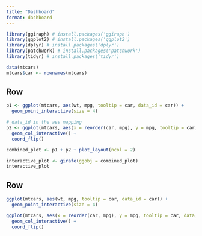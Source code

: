 ```yaml
---
title: "Dashboard"
format: dashboard
---
```


```r
library(ggiraph) # install.packages('ggiraph')
library(ggplot2) # install.packages('ggplot2')
library(dplyr) # install.packages('dplyr')
library(patchwork) # install.packages('patchwork')
library(tidyr) # install.packages('tidyr')

data(mtcars)
mtcars$car <- rownames(mtcars)

```

## Row {height=70%}

```r
p1 <- ggplot(mtcars, aes(wt, mpg, tooltip = car, data_id = car)) +
  geom_point_interactive(size = 4)

# data_id in the aes mapping
p2 <- ggplot(mtcars, aes(x = reorder(car, mpg), y = mpg, tooltip = car, data_id = car)) +
  geom_col_interactive() +
  coord_flip()

combined_plot <- p1 + p2 + plot_layout(ncol = 2)

interactive_plot <- girafe(ggobj = combined_plot)
interactive_plot
```

## Row {height=30%}

```r
ggplot(mtcars, aes(wt, mpg, tooltip = car, data_id = car)) +
  geom_point_interactive(size = 4)
```

```r
ggplot(mtcars, aes(x = reorder(car, mpg), y = mpg, tooltip = car, data_id = car)) +
  geom_col_interactive() +
  coord_flip()
```

